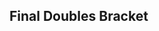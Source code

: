 {{SetGame|melee}}{{DISPLAYTITLE:KTAR XI: Doubles Bracket}}{{tabs static
|name1=Overview
|link1=KTAR/XI/Melee
|name2=Singles Bracket
|link2=KTAR/XI/Melee/Singles Bracket
|name3=Doubles Bracket
|link3=KTAR/XI/Melee/Doubles Bracket
|This=3
}}
{{:KTAR/XI/Melee/Doubles Winners}}
{{:KTAR/XI/Melee/Doubles Losers}}
<onlyinclude>
==Final Doubles Bracket==
{{DEFinalDoublesSmwBracket
|tourneylink=KTAR/XI/Melee
|tourneyname=KTAR XI
|l1placement=4
|r2placement=3
|r3loserplacement=2
|r3winnerplacement=1
|column-width=160
<!-- FROM WINNERS -->
|r1m1t1p1=Mew2King |r1m1t1p2=Hax  |r1m1t1p1flag=us |r1m1t1p2flag=us |r1m1t1score=3 |r1m1win=1
|r1m1t2p1=Milkman |r1m1t2p2=Chillindude  |r1m1t2p1flag=us |r1m1t2p2flag=us |r1m1t2score=0
|r1m1t1p1char1=sheik |r1m1t1p1stock1=1 |r1m1t1p2char1=fox |r1m1t1p2stock1=1
|r1m1t2p1char1=fox |r1m1t2p1stock1=0 |r1m1t2p2char1=fox |r1m1t2p2stock1=0 |r1m1win1=1 |r1m1stage1=Final Destination
|r1m1t1p1char2=sheik |r1m1t1p1stock2=1 |r1m1t1p2char2=fox |r1m1t1p2stock2=1
|r1m1t2p1char2=fox |r1m1t2p1stock2=0 |r1m1t2p2char2=fox |r1m1t2p2stock2=0 |r1m1win2=1 |r1m1stage2=Final Destination
|r1m1t1p1char3=sheik |r1m1t1p1stock3=2 |r1m1t1p2char3=fox |r1m1t1p2stock3=1
|r1m1t2p1char3=fox |r1m1t2p1stock3=0 |r1m1t2p2char3=fox |r1m1t2p2stock3=0 |r1m1win3=1 |r1m1stage3=Final Destination
|r1m1details={{BracketMatchDetails|preview=|lrthread=|interview=|recap=|comment=|live=|vod=https://youtu.be/iLPYNL4Bdn0}}

<!-- FROM LOSERS -->
|l1m1t1p1=Jsex |l1m1t1p2=Swedish Delight  |l1m1t1p1flag=us |l1m1t1p2flag=us |l1m1t1score=2 |l1m1win=1
|l1m1t2p1=Gahtzu |l1m1t2p2=Wizzrobe  |l1m1t2p1flag=us |l1m1t2p2flag=us |l1m1t2score=1
|l1m1t1p1char1=fox |l1m1t1p1stock1=0 |l1m1t1p2char1=sheik |l1m1t1p2stock1=0
|l1m1t2p1char1=cf |l1m1t2p1stock1=2 |l1m1t2p2char1=cf |l1m1t2p2stock1=1 |l1m1win1=2 |l1m1stage1=Battlefield
|l1m1t1p1char2=fox |l1m1t1p1stock2=1 |l1m1t1p2char2=sheik |l1m1t1p2stock2=1
|l1m1t2p1char2=cf |l1m1t2p1stock2=0 |l1m1t2p2char2=cf |l1m1t2p2stock2=0 |l1m1win2=1 |l1m1stage2=Final Destination
|l1m1t1p1char3=fox |l1m1t1p1stock3=2 |l1m1t1p2char3=sheik |l1m1t1p2stock3=1
|l1m1t2p1char3=cf |l1m1t2p1stock3=0 |l1m1t2p2char3=cf |l1m1t2p2stock3=0 |l1m1win3=1 |l1m1stage3=Dream Land
|l1m1details={{BracketMatchDetails|preview=|lrthread=|interview=|recap=|comment=|live=|vod=https://youtu.be/ZtcRQR55yJ8}}

<!-- LOSERS FINALS -->
|r2m1t1p1=Milkman |r2m1t1p2=Chillindude  |r2m1t1p1flag=us |r2m1t1p2flag=us |r2m1t1score=3 |r2m1win=1
|r2m1t2p1=Jsex |r2m1t2p2=Swedish Delight  |r2m1t2p1flag=us |r2m1t2p2flag=us |r2m1t2score=0
|r2m1t1p1char1=fox |r2m1t1p1stock1=1 |r2m1t1p2char1=fox |r2m1t1p2stock1=1
|r2m1t2p1char1=fox |r2m1t2p1stock1=0 |r2m1t2p2char1=sheik |r2m1t2p2stock1=0 |r2m1win1=1 |r2m1stage1=Final Destination
|r2m1t1p1char2=fox |r2m1t1p1stock2=1 |r2m1t1p2char2=fox |r2m1t1p2stock2=3
|r2m1t2p1char2=fox |r2m1t2p1stock2=0 |r2m1t2p2char2=sheik |r2m1t2p2stock2=0 |r2m1win2=1 |r2m1stage2=Final Destination
|r2m1t1p1char3=fox |r2m1t1p1stock3=1 |r2m1t1p2char3=fox |r2m1t1p2stock3=2
|r2m1t2p1char3=fox |r2m1t2p1stock3=0 |r2m1t2p2char3=sheik |r2m1t2p2stock3=0 |r2m1win3=1 |r2m1stage3=Dream Land
|r2m1details={{BracketMatchDetails|preview=|lrthread=|interview=|recap=|comment=|live=|vod=https://youtu.be/0dl9pKm2XK4}}

<!-- GRAND FINALS -->
|r3m1t1p1=Mew2King |r3m1t1p2=Hax  |r3m1t1p1flag=us |r3m1t1p2flag=us |r3m1t1score=3 |r3m1win=1
|r3m1t2p1=Milkman |r3m1t2p2=Chillindude  |r3m1t2p1flag=us |r3m1t2p2flag=us |r3m1t2score=0
|r3m1t1p1char1=sheik |r3m1t1p1stock1=2 |r3m1t1p2char1=fox |r3m1t1p2stock1=1
|r3m1t2p1char1=fox |r3m1t2p1stock1=0 |r3m1t2p2char1=fox |r3m1t2p2stock1=0 |r3m1win1=1 |r3m1stage1=Final Destination
|r3m1t1p1char2=sheik |r3m1t1p1stock2=1 |r3m1t1p2char2=fox |r3m1t1p2stock2=2
|r3m1t2p1char2=fox |r3m1t2p1stock2=0 |r3m1t2p2char2=fox |r3m1t2p2stock2=0 |r3m1win2=1 |r3m1stage2=Pokémon Stadium
|r3m1t1p1char3=sheik |r3m1t1p1stock3=2 |r3m1t1p2char3=fox |r3m1t1p2stock3=3
|r3m1t2p1char3=fox |r3m1t2p1stock3=0 |r3m1t2p2char3=fox |r3m1t2p2stock3=0 |r3m1win3=1 |r3m1stage3=Final Destination
|r3m1details={{BracketMatchDetails|preview=|lrthread=|interview=|recap=|comment=|live=|vod=https://youtu.be/PkGYS_JYNY4}}
}}
</onlyinclude>
